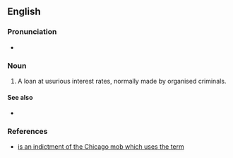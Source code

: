 ==English==

===Pronunciation===
* {{audio|En-au-juice loan.ogg|Audio (AU)|lang=en}}

===Noun===
{{en-noun}}

# {{lb|en|slang|US}} A loan at usurious interest rates, normally made by organised criminals.

====See also====
* {{l|en|loan shark}}

===References===
* [https://web.archive.org/web/20070205071726/http://www.usdoj.gov/usao/iln/indict/2005/familySecrets.pdf is an indictment of the Chicago mob which uses the term]